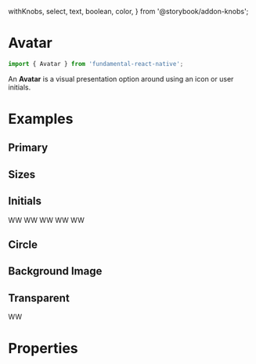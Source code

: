   withKnobs,
  select,
  text,
  boolean,
  color,
} from '@storybook/addon-knobs';

<Meta title="Avatar" component={Avatar} />

# Avatar

```js
import { Avatar } from 'fundamental-react-native';
```

An **Avatar** is a visual presentation option around using an icon or user initials.

# Examples

## Primary

<Preview>
  <Story name="primary">
    <Avatar iconSet="FontAwesome" glyph="user" size="m" />
  </Story>
</Preview>

## Sizes

<Preview>
  <Story name="sizes">
    <Inline>
      <Avatar iconSet="FontAwesome" glyph="user" size="xs" />
      <Avatar iconSet="FontAwesome" glyph="user" size="s" />
      <Avatar iconSet="FontAwesome" glyph="user" size="m" />
      <Avatar iconSet="FontAwesome" glyph="user" size="l" />
      <Avatar iconSet="FontAwesome" glyph="user" size="xl" />
    </Inline>
  </Story>
</Preview>

## Initials

<Preview>
  <Story name="initials">
    <Inline>
      <Avatar size="xs">WW</Avatar>
      <Avatar size="s">WW</Avatar>
      <Avatar size="m">WW</Avatar>
      <Avatar size="l">WW</Avatar>
      <Avatar size="xl">WW</Avatar>
    </Inline>
  </Story>
</Preview>

## Circle

<Preview>
  <Story name="circle">
    <Inline>
      <Avatar circle iconSet="FontAwesome" glyph="user" size="xs" />
      <Avatar circle iconSet="FontAwesome" glyph="user" size="s" />
      <Avatar circle iconSet="FontAwesome" glyph="user" size="m" />
      <Avatar circle iconSet="FontAwesome" glyph="user" size="l" />
      <Avatar circle iconSet="FontAwesome" glyph="user" size="xl" />
    </Inline>
  </Story>
</Preview>

## Background Image

<Preview>
  <Story name="background Image">
    <Inline>
      <Avatar
        circle
        backgroundImageUrl="https://www.github.com/fokind.png"
        size="xs"
      />
      <Avatar
        circle
        backgroundImageUrl="https://www.github.com/fokind.png"
        size="s"
      />
      <Avatar
        circle
        backgroundImageUrl="https://www.github.com/fokind.png"
        size="m"
      />
      <Avatar
        circle
        backgroundImageUrl="https://www.github.com/fokind.png"
        size="l"
      />
      <Avatar
        circle
        backgroundImageUrl="https://www.github.com/fokind.png"
        size="xl"
      />
    </Inline>
  </Story>
</Preview>

## Transparent

<Preview>
  <Story name="transparent">
    <Inline>
      <Avatar size="m" transparent>
        WW
      </Avatar>
      <Avatar iconSet="FontAwesome" glyph="user" size="l" transparent />
    </Inline>
  </Story>
</Preview>

# Properties

<Props of={Avatar} />
